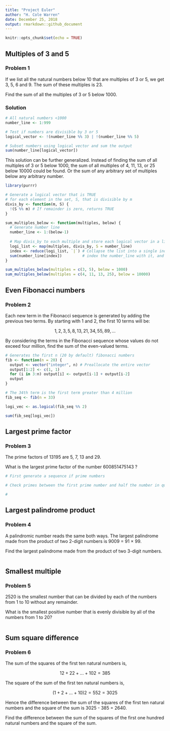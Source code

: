 ```yaml
---
title: "Project Euler"
author: "H. Cole Warren"
date: December 25, 2018
output: rmarkdown::github_document
---
```


```r
knitr::opts_chunk$set(echo = TRUE)
```

## Multiples of 3 and 5
### Problem 1

If we list all the natural numbers below 10 that are multiples of 3 or 5, we get 3, 5, 6 and 9. The sum of these multiples is 23.

Find the sum of all the multiples of 3 or 5 below 1000.

### Solution
```r
# All natural numbers <1000
number_line <- 1:999

# Test if numbers are divisible by 3 or 5
logical_vector <- !(number_line %% 3) | !(number_line %% 5)

# Subset numbers using logical vector and sum the output
sum(number_line[logical_vector])
```

This solution can be further generalized. Instead of finding the sum of all multiples of 3 or 5 below 1000, the sum of all multiples of 4, 11, 13, or 25 below 10000 could be found. Or the sum of any arbitrary set of multiples below any arbitrary number.

```r
library(purrr)

# Generate a logical vector that is TRUE
# for each element in the set, S, that is divisible by m
divis_by <- function(m, S) {
  !(S %% m) # If remainder is zero, returns TRUE
}

sum_multiples_below <- function(multiples, below) {
  # Generate number line
  number_line <- 1:(below-1)
  
  # Map divis_by to each multiple and store each logical vector in a list
  logi_list <- map(multiples, divis_by, S = number_line)
  index <- reduce(logi_list, `|`) # Collapse the list into a single indexing vector,
  sum(number_line[index])         # index the number_line with it, and return the sum
}

sum_multiples_below(multiples = c(3, 5), below = 1000)
sum_multiples_below(multiples = c(4, 11, 13, 25), below = 10000)
```

## Even Fibonacci numbers
### Problem 2

Each new term in the Fibonacci sequence is generated by adding the previous two terms. By starting with 1 and 2, the first 10 terms will be:

$$ 1, 2, 3, 5, 8, 13, 21, 34, 55, 89, ... $$

By considering the terms in the Fibonacci sequence whose values do not exceed four million, find the sum of the even-valued terms.

```r
# Generates the first n (20 by default) fibonacci numbers
fib <- function(n = 20) {
  output <- vector("integer", n) # Preallocate the entire vector
  output[1:2] <- c(1, 1)
  for (i in 3:n) output[i] <- output[i-1] + output[i-2]
  output
}

# The 34th term is the first term greater than 4 million
fib_seq <- fib(n = 33)

logi_vec <- as.logical(fib_seq %% 2)

sum(fib_seq[logi_vec])
```

## Largest prime factor
### Problem 3

The prime factors of 13195 are 5, 7, 13 and 29.

What is the largest prime factor of the number 600851475143 ?

```r
# First generate a sequence if prime numbers

# Check primes between the first prime number and half the number in question (inclusive) to see if they will divide the number

# 
```

## Largest palindrome product
### Problem 4

A palindromic number reads the same both ways. The largest palindrome made from the product of two 2-digit numbers is 9009 = 91 × 99.

Find the largest palindrome made from the product of two 3-digit numbers.

```r

```

## Smallest multiple
### Problem 5

2520 is the smallest number that can be divided by each of the numbers from 1 to 10 without any remainder.

What is the smallest positive number that is evenly divisible by all of the numbers from 1 to 20?

```r

```

## Sum square difference
### Problem 6

The sum of the squares of the first ten natural numbers is,

$$ 12 + 22 + ... + 102 = 385 $$

The square of the sum of the first ten natural numbers is,

$$ (1 + 2 + ... + 10)2 = 552 = 3025 $$

Hence the difference between the sum of the squares of the first ten natural numbers and the square of the sum is 3025 - 385 = 2640.

Find the difference between the sum of the squares of the first one hundred natural numbers and the square of the sum.

```r

```
